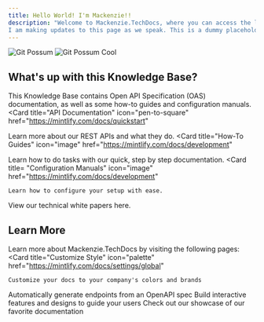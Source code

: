 ```yaml
---
title: Hello World! I'm Mackenzie!!
description: "Welcome to Mackenzie.TechDocs, where you can access the latest documentation that I have been working on.
I am making updates to this page as we speak. This is a dummy placeholder test. Do not worry, I will change this later!"
---
```


<img
  className="block dark:hidden"
  src="https://raw.githubusercontent.com/mso-docs/docs/refs/heads/main/images/git-possum.png"
  alt="Git Possum"
/>
<img
  className="hidden dark:block"
  src="https://raw.githubusercontent.com/mso-docs/docs/refs/heads/main/images/git-possum.png"
  alt="Git Possum Cool"
/>

## What's up with this Knowledge Base?

This Knowledge Base contains Open API Specification (OAS) documentation, as well as some how-to guides and configuration manuals.
<CardGroup cols={2}>
  <Card
    title="API Documentation"
    icon="pen-to-square"
    href="https://mintlify.com/docs/quickstart"
  >
Learn more about our REST APIs and what they do.
  </Card>
  <Card
    title="How-To Guides"
    icon="image"
    href="https://mintlify.com/docs/development"
  >
Learn how to do tasks with our quick, step by step documentation.
  </Card>
  <Card
    title= "Configuration Manuals"
    icon="image"
    href="https://mintlify.com/docs/development"
  >
    Learn how to configure your setup with ease.
  </Card>
  <Card
    title= "White Papers"
    icon="image"
    href="https://mintlify.com/docs/development"
  >
    View our technical white papers here.
  </Card>
</CardGroup>

## Learn More

Learn more about Mackenzie.TechDocs by visiting the following pages:
<CardGroup cols={2}>
  <Card
    title="Customize Style"
    icon="palette"
    href="https://mintlify.com/docs/settings/global"
  >
    Customize your docs to your company's colors and brands
  </Card>
  <Card
    title="Reference APIs"
    icon="code"
    href="https://mintlify.com/docs/api-playground/openapi"
  >
    Automatically generate endpoints from an OpenAPI spec
  </Card>
  <Card
    title="Add Components"
    icon="screwdriver-wrench"
    href="https://mintlify.com/docs/content/components/accordions"
  >
    Build interactive features and designs to guide your users
  </Card>
  <Card
    title="Get Inspiration"
    icon="stars"
    href="https://mintlify.com/customers"
  >
    Check out our showcase of our favorite documentation
  </Card>
</CardGroup>
